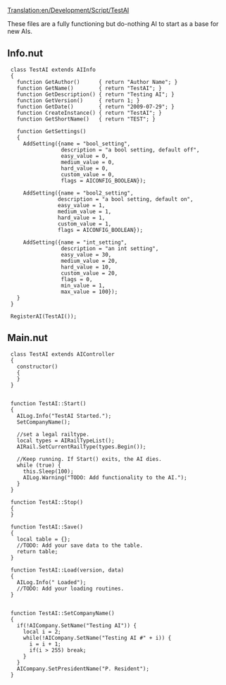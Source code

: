 [[Translation:en/Development/Script/TestAI]]


{{en/Development/Script/Navigation}}

These files are a fully functioning but do-nothing AI to start as a base for new AIs.

==Info.nut==
  
  class TestAI extends AIInfo 
  {
    function GetAuthor()      { return "Author Name"; }
    function GetName()        { return "TestAI"; }
    function GetDescription() { return "Testing AI"; }
    function GetVersion()     { return 1; }
    function GetDate()        { return "2009-07-29"; }
    function CreateInstance() { return "TestAI"; }
    function GetShortName()   { return "TEST"; }
    
    function GetSettings() 
    {
      AddSetting({name = "bool_setting",
                  description = "a bool setting, default off", 
                  easy_value = 0, 
                  medium_value = 0, 
                  hard_value = 0, 
                  custom_value = 0, 
                  flags = AICONFIG_BOOLEAN});
                  
      AddSetting({name = "bool2_setting", 
                 description = "a bool setting, default on", 
                 easy_value = 1, 
                 medium_value = 1, 
                 hard_value = 1, 
                 custom_value = 1, 
                 flags = AICONFIG_BOOLEAN});
                 
      AddSetting({name = "int_setting", 
                  description = "an int setting", 
                  easy_value = 30, 
                  medium_value = 20, 
                  hard_value = 10, 
                  custom_value = 20, 
                  flags = 0, 
                  min_value = 1, 
                  max_value = 100});    	
    }
  }
  
  RegisterAI(TestAI());

==Main.nut==
  
  class TestAI extends AIController
  {
    constructor()
    {
    } 
  }
  
  
  function TestAI::Start()
  {
    AILog.Info("TestAI Started.");
    SetCompanyName();
   
    //set a legal railtype. 
    local types = AIRailTypeList();
    AIRail.SetCurrentRailType(types.Begin());
        
    //Keep running. If Start() exits, the AI dies.
    while (true) {
      this.Sleep(100);
      AILog.Warning("TODO: Add functionality to the AI.");
    }
  }
  
  function TestAI::Stop()
  {
  }
  
  function TestAI::Save()
  {
    local table = {};	
    //TODO: Add your save data to the table.
    return table;
  }
  
  function TestAI::Load(version, data)
  {
    AILog.Info(" Loaded");
    //TODO: Add your loading routines.
  }
  
  
  function TestAI::SetCompanyName()
  {
    if(!AICompany.SetName("Testing AI")) {
      local i = 2;
      while(!AICompany.SetName("Testing AI #" + i)) {
        i = i + 1;
        if(i > 255) break;
      }
    }
    AICompany.SetPresidentName("P. Resident");
  }